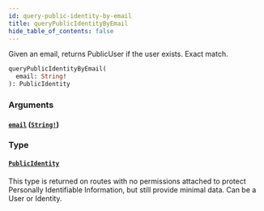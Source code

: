 ```yaml
---
id: query-public-identity-by-email
title: queryPublicIdentityByEmail
hide_table_of_contents: false
---
```



Given an email, returns PublicUser if the user exists. Exact match.

```graphql
queryPublicIdentityByEmail(
  email: String!
): PublicIdentity
```


### Arguments

#### [`email`](#) ([`String!`](/adminidentity/api/graphql-admin/reference/scalars/string))




### Type

#### [`PublicIdentity`](/adminidentity/api/graphql-admin/reference/objects/public-identity)

This type is returned on routes with no permissions attached to protect
Personally Identifiable Information, but still provide minimal data.
Can be a User or Identity.




